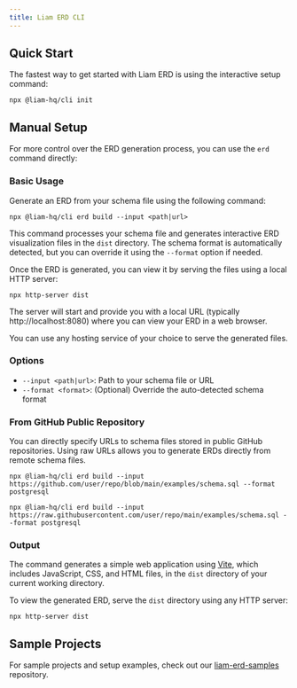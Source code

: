 ```yaml
---
title: Liam ERD CLI
---
```



## Quick Start

The fastest way to get started with Liam ERD is using the interactive setup command:

```package-install
npx @liam-hq/cli init
```

## Manual Setup

For more control over the ERD generation process, you can use the `erd` command directly:

### Basic Usage

Generate an ERD from your schema file using the following command:

```package-install
npx @liam-hq/cli erd build --input <path|url>
```

This command processes your schema file and generates interactive ERD visualization files in the `dist` directory. The schema format is automatically detected, but you can override it using the `--format` option if needed.

Once the ERD is generated, you can view it by serving the files using a local HTTP server:

```package-install
npx http-server dist
```

The server will start and provide you with a local URL (typically http://localhost:8080) where you can view your ERD in a web browser.

You can use any hosting service of your choice to serve the generated files.

### Options

- `--input <path|url>`: Path to your schema file or URL
- `--format <format>`: (Optional) Override the auto-detected schema format

### From GitHub Public Repository

You can directly specify URLs to schema files stored in public GitHub repositories. Using raw URLs allows you to generate ERDs directly from remote schema files.

```package-install
npx @liam-hq/cli erd build --input https://github.com/user/repo/blob/main/examples/schema.sql --format postgresql
```

```package-install
npx @liam-hq/cli erd build --input https://raw.githubusercontent.com/user/repo/main/examples/schema.sql --format postgresql
```


### Output

The command generates a simple web application using [Vite](https://vite.dev/), which includes JavaScript, CSS, and HTML files, in the `dist` directory of your current working directory.

To view the generated ERD, serve the `dist` directory using any HTTP server:

```package-install
npx http-server dist
```

## Sample Projects

For sample projects and setup examples, check out our [liam-erd-samples](https://github.com/liam-hq/liam-erd-samples) repository.

